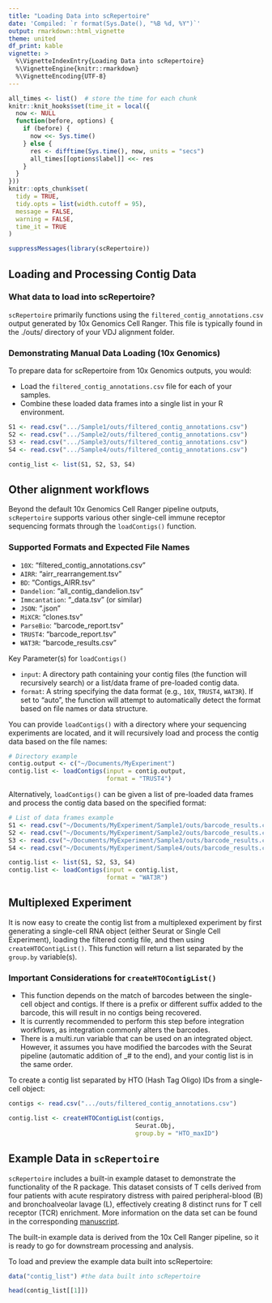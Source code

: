 ```yaml
---
title: "Loading Data into scRepertoire"
date: 'Compiled: `r format(Sys.Date(), "%B %d, %Y")`'
output: rmarkdown::html_vignette
theme: united
df_print: kable
vignette: >
  %\VignetteIndexEntry{Loading Data into scRepertoire}
  %\VignetteEngine{knitr::rmarkdown}
  %\VignetteEncoding{UTF-8}
---
```


<style>
p.caption {
  font-size: 0.9em;
}
</style>
 
```r
all_times <- list()  # store the time for each chunk
knitr::knit_hooks$set(time_it = local({
  now <- NULL
  function(before, options) {
    if (before) {
      now <<- Sys.time()
    } else {
      res <- difftime(Sys.time(), now, units = "secs")
      all_times[[options$label]] <<- res
    }
  }
}))
knitr::opts_chunk$set(
  tidy = TRUE,
  tidy.opts = list(width.cutoff = 95),
  message = FALSE,
  warning = FALSE,
  time_it = TRUE
)

suppressMessages(library(scRepertoire))
```

## Loading and Processing Contig Data

### What data to load into scRepertoire?

`scRepertoire` primarily functions using the `filtered_contig_annotations.csv` output generated by 10x Genomics Cell Ranger. This file is typically found in the ./outs/ directory of your VDJ alignment folder. 

### Demonstrating Manual Data Loading (10x Genomics)

To prepare data for scRepertoire from 10x Genomics outputs, you would:

* Load the `filtered_contig_annotations.csv` file for each of your samples.
* Combine these loaded data frames into a single list in your R environment.

```r
S1 <- read.csv(".../Sample1/outs/filtered_contig_annotations.csv")
S2 <- read.csv(".../Sample2/outs/filtered_contig_annotations.csv")
S3 <- read.csv(".../Sample3/outs/filtered_contig_annotations.csv")
S4 <- read.csv(".../Sample4/outs/filtered_contig_annotations.csv")

contig_list <- list(S1, S2, S3, S4)
```

## Other alignment workflows

Beyond the default 10x Genomics Cell Ranger pipeline outputs, `scRepertoire` supports various other single-cell immune receptor sequencing formats through the `loadContigs()` function.

### Supported Formats and Expected File Names

* `10X`: "filtered_contig_annotations.csv"
* `AIRR`: "airr_rearrangement.tsv"
* `BD`: "Contigs_AIRR.tsv"
* `Dandelion`: "all_contig_dandelion.tsv"
* `Immcantation`: "_data.tsv" (or similar)
* `JSON`: ".json"
* `MiXCR`: "clones.tsv"
* `ParseBio`: "barcode_report.tsv"
* `TRUST4`: "barcode_report.tsv"
* `WAT3R`: "barcode_results.csv"

Key Parameter(s) for `loadContigs()`

* `input`: A directory path containing your contig files (the function will recursively search) or a list/data frame of pre-loaded contig data.
* `format`: A string specifying the data format (e.g., `10X`, `TRUST4`, `WAT3R`). If set to "auto", the function will attempt to automatically detect the format based on file names or data structure.

You can provide `loadContigs()` with a directory where your sequencing experiments are located, and it will recursively load and process the contig data based on the file names:

```r
# Directory example
contig.output <- c("~/Documents/MyExperiment")
contig.list <- loadContigs(input = contig.output, 
                           format = "TRUST4")
```

Alternatively, `loadContigs()` can be given a list of pre-loaded data frames and process the contig data based on the specified format:

```r
# List of data frames example
S1 <- read.csv("~/Documents/MyExperiment/Sample1/outs/barcode_results.csv")
S2 <- read.csv("~/Documents/MyExperiment/Sample2/outs/barcode_results.csv")
S3 <- read.csv("~/Documents/MyExperiment/Sample3/outs/barcode_results.csv")
S4 <- read.csv("~/Documents/MyExperiment/Sample4/outs/barcode_results.csv")

contig.list <- list(S1, S2, S3, S4)
contig.list <- loadContigs(input = contig.list, 
                           format = "WAT3R")
```

## Multiplexed Experiment

It is now easy to create the contig list from a multiplexed experiment by first generating a single-cell RNA object (either Seurat or Single Cell Experiment), loading the filtered contig file, and then using `createHTOContigList()`. This function will return a list separated by the `group.by` variable(s).

### Important Considerations for `createHTOContigList()`

* This function depends on the match of barcodes between the single-cell object and contigs. If there is a prefix or different suffix added to the barcode, this will result in no contigs being recovered.
* It is currently recommended to perform this step before integration workflows, as integration commonly alters the barcodes.
* There is a multi.run variable that can be used on an integrated object. However, it assumes you have modified the barcodes with the Seurat pipeline (automatic addition of _# to the end), and your contig list is in the same order.

To create a contig list separated by HTO (Hash Tag Oligo) IDs from a single-cell object:

```r
contigs <- read.csv(".../outs/filtered_contig_annotations.csv")

contig.list <- createHTOContigList(contigs, 
                                   Seurat.Obj, 
                                   group.by = "HTO_maxID")
```

## Example Data in `scRepertoire`

`scRepertoire` includes a built-in example dataset to demonstrate the functionality of the R package. This dataset consists of T cells derived from four patients with acute respiratory distress with paired peripheral-blood (B) and bronchoalveolar lavage (L), effectively creating 8 distinct runs for T cell receptor (TCR) enrichment. More information on the data set can be found in the corresponding [manuscript](https://pubmed.ncbi.nlm.nih.gov/33622974/). 

The built-in example data is derived from the 10x Cell Ranger pipeline, so it is ready to go for downstream processing and analysis. 

To load and preview the example data built into scRepertoire:

```r
data("contig_list") #the data built into scRepertoire

head(contig_list[[1]])
```
